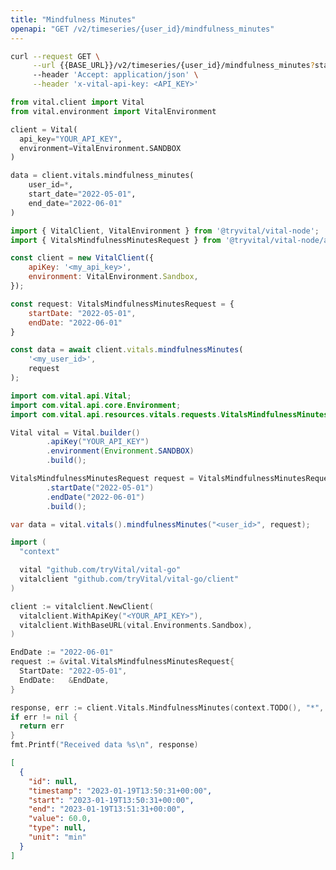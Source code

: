 ```yaml
---
title: "Mindfulness Minutes"
openapi: "GET /v2/timeseries/{user_id}/mindfulness_minutes"
---
```


<RequestExample>

```bash Bash
curl --request GET \
     --url {{BASE_URL}}/v2/timeseries/{user_id}/mindfulness_minutes?start_date={{START_DATE}}&end_date={{END_DATE}} \
     --header 'Accept: application/json' \
     --header 'x-vital-api-key: <API_KEY>'
```

```python Python
from vital.client import Vital
from vital.environment import VitalEnvironment

client = Vital(
  api_key="YOUR_API_KEY",
  environment=VitalEnvironment.SANDBOX
)

data = client.vitals.mindfulness_minutes(
    user_id=*,
    start_date="2022-05-01",
    end_date="2022-06-01"
)
```

```javascript Node
import { VitalClient, VitalEnvironment } from '@tryvital/vital-node';
import { VitalsMindfulnessMinutesRequest } from '@tryvital/vital-node/api/resources/vitals';

const client = new VitalClient({
    apiKey: '<my_api_key>',
    environment: VitalEnvironment.Sandbox,
});

const request: VitalsMindfulnessMinutesRequest = {
    startDate: "2022-05-01",
    endDate: "2022-06-01"
}

const data = await client.vitals.mindfulnessMinutes(
    '<my_user_id>',
    request
);
```

```java Java
import com.vital.api.Vital;
import com.vital.api.core.Environment;
import com.vital.api.resources.vitals.requests.VitalsMindfulnessMinutesRequest;

Vital vital = Vital.builder()
        .apiKey("YOUR_API_KEY")
        .environment(Environment.SANDBOX)
        .build();

VitalsMindfulnessMinutesRequest request = VitalsMindfulnessMinutesRequest.builder()
        .startDate("2022-05-01")
        .endDate("2022-06-01")
        .build();

var data = vital.vitals().mindfulnessMinutes("<user_id>", request);
```

```go Go
import (
  "context"

  vital "github.com/tryVital/vital-go"
  vitalclient "github.com/tryVital/vital-go/client"
)

client := vitalclient.NewClient(
  vitalclient.WithApiKey("<YOUR_API_KEY>"),
  vitalclient.WithBaseURL(vital.Environments.Sandbox),
)

EndDate := "2022-06-01"
request := &vital.VitalsMindfulnessMinutesRequest{
  StartDate: "2022-05-01",
  EndDate:   &EndDate,
}

response, err := client.Vitals.MindfulnessMinutes(context.TODO(), "*", request)
if err != nil {
  return err
}
fmt.Printf("Received data %s\n", response)
```

</RequestExample>

<ResponseExample>

```json Example
[
  {
    "id": null,
    "timestamp": "2023-01-19T13:50:31+00:00",
    "start": "2023-01-19T13:50:31+00:00",
    "end": "2023-01-19T13:51:31+00:00",
    "value": 60.0,
    "type": null,
    "unit": "min"
  }
]
```

</ResponseExample>
